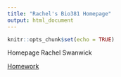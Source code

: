 ```yaml
---
title: "Rachel's Bio381 Homepage"
output: html_document
---
```


```r
knitr::opts_chunk$set(echo = TRUE)
```

Homepage 
Rachel Swanwick

[Homework](newpage.html)